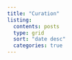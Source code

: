 ```yaml
---
title: "Curation"
listing: 
  contents: posts
  type: grid
  sort: "date desc"
  categories: true 
---
```

